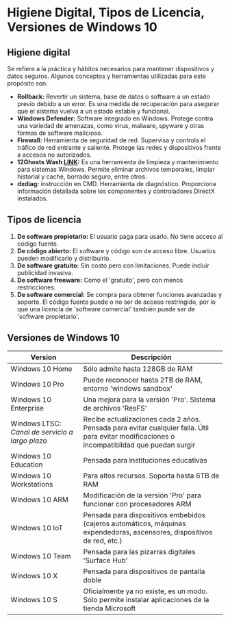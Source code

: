 
# Higiene Digital, Tipos de Licencia, Versiones de Windows 10

## Higiene digital
Se refiere a la práctica y hábitos necesarios para mantener dispositivos y datos seguros. Algunos conceptos y herramientas utilizadas para este propósito son:

- **Rollback:** Revertir un sistema, base de datos o software a un estado previo debido a un error. Es una medida de recuperación para asegurar que el sistema vuelva a un estado estable y funcional.
- **Windows Defender:** Software integrado en Windows. Protege contra una variedad de amenazas, como virus, malware, spyware y otras formas de software malicioso.
- **Firewall:** Herramienta de seguridad de red. Supervisa y controla el tráfico de red entrante y saliente. Protege las redes y dispositivos frente a accesos no autorizados.
- **12Ghosts Wash <a href="https://12ghosts-wash.software.informer.com/" target="_blank" rel="noopener noreferrer" className={styles.link}>LINK</a>:** Es una herramienta de limpieza y mantenimiento para sistemas Windows. Permite eliminar archivos temporales, limpiar historial y caché, borrado seguro, entre otros.
- **dxdiag:** instrucción en CMD. Herramienta de diagnóstico. Proporciona información detallada sobre los componentes y controladores DirectX instalados.


## Tipos de licencia
1. **De software propietario:** El usuario paga para usarlo. No tiene acceso al código fuente.
2. **De código abierto:** El software y código son de acceso libre. Usuarios pueden modificarlo y distribuirlo.
3. **De software gratuito:** Sin costo pero con limitaciones. Puede incluir publicidad invasiva.
4. **De software freeware:** Como el 'gratuito', pero con menos restricciones.
5. **De software comercial:** Se compra para obtener funciones avanzadas y soporte. El código fuente puede o no ser de acceso restringido, por lo que una licencia de 'software comercial' también puede ser de 'software propietario'.

## Versiones de Windows 10

|Version|Descripción|
|---|---|
|Windows 10 Home|Sólo admite hasta 128GB de RAM|
|Windows 10 Pro|Puede reconocer hasta 2TB de RAM, entorno 'windows sandbox'|
|Windows 10 Enterprise|Una mejora para la versión 'Pro'. Sistema de archivos 'ResFS'|
|Windows LTSC: *Canal de servicio a largo plazo*|Recibe actualizaciones cada 2 años. Pensada para evitar cualquier falla. Útil para evitar modificaciones o incompatibildad que puedan surgir|
|Windows 10 Education|Pensada para instituciones educativas|
|Windows 10 Workstations|Para altos recursos. Soporta hasta 6TB de RAM|
|Windows 10 ARM|Modificación de la versión 'Pro' para funcionar con procesadores ARM|
|Windows 10 IoT|Pensada para dispositivos embebidos (cajeros automáticos, máquinas expendedoras, ascensores, dispositivos de red, etc.)|
|Windows 10 Team|Pensada para las pizarras digitales 'Surface Hub'|
|Windows 10 X|Pensada para dispositivos de pantalla doble|
|Windows 10 S|Oficialmente ya no existe, es un modo. Sólo permite instalar aplicaciones de la tienda Microsoft|